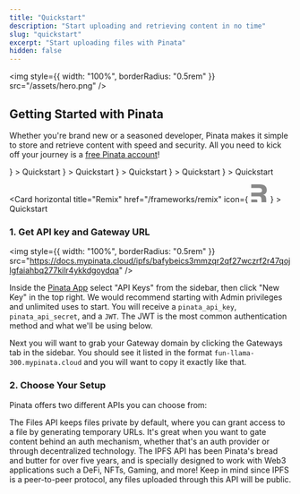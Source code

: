 ```yaml
---
title: "Quickstart"
description: "Start uploading and retrieving content in no time"
slug: "quickstart"
excerpt: "Start uploading files with Pinata"
hidden: false
---
```


<img
  style={{ width: "100%", borderRadius: "0.5rem" }}
  src="/assets/hero.png"
/>

## Getting Started with Pinata

Whether you're brand new or a seasoned developer, Pinata makes it simple to store and retrieve content with speed and security. All you need to kick off your journey is a [free Pinata account](https://app.pinata.cloud/register)!

<CardGroup cols={3}>
  <Card
    horizontal
    title="Next.Js"
    href="/frameworks/next-js"
    icon={
    <svg width="800px" height="800px" class="h-6 w-6" viewBox="0 0 256 256" version="1.1" xmlns="http://www.w3.org/2000/svg" xmlns:xlink="http://www.w3.org/1999/xlink" preserveAspectRatio="xMidYMid"><g><path d="M119.616813,0.0688905149 C119.066276,0.118932037 117.314565,0.294077364 115.738025,0.419181169 C79.3775171,3.69690087 45.3192571,23.3131775 23.7481916,53.4631946 C11.7364614,70.2271045 4.05395894,89.2428829 1.15112414,109.384595 C0.12512219,116.415429 0,118.492153 0,128.025062 C0,137.557972 0.12512219,139.634696 1.15112414,146.665529 C8.10791789,194.730411 42.3163245,235.11392 88.7116325,250.076335 C97.0197458,252.753556 105.778299,254.580072 115.738025,255.680985 C119.616813,256.106338 136.383187,256.106338 140.261975,255.680985 C157.453763,253.779407 172.017986,249.525878 186.382014,242.194795 C188.584164,241.068861 189.00958,240.768612 188.709286,240.518404 C188.509091,240.36828 179.124927,227.782837 167.86393,212.570214 L147.393939,184.922273 L121.743891,146.965779 C107.630108,126.098464 96.0187683,109.034305 95.9186706,109.034305 C95.8185728,109.009284 95.7184751,125.873277 95.6684262,146.465363 C95.5933529,182.52028 95.5683284,183.971484 95.1178886,184.82219 C94.4672532,186.048207 93.9667644,186.548623 92.915738,187.099079 C92.114956,187.499411 91.4142717,187.574474 87.6355816,187.574474 L83.3063539,187.574474 L82.1552297,186.848872 C81.4044966,186.373477 80.8539589,185.747958 80.4785924,185.022356 L79.9530792,183.896422 L80.0031281,133.729796 L80.0782014,83.5381493 L80.8539589,82.5623397 C81.25435,82.0369037 82.1051808,81.3613431 82.7057674,81.0360732 C83.7317693,80.535658 84.1321603,80.4856165 88.4613881,80.4856165 C93.5663734,80.4856165 94.4172043,80.6857826 95.7434995,82.1369867 C96.1188661,82.5373189 110.007429,103.454675 126.623656,128.650581 C143.239883,153.846488 165.962072,188.250034 177.122972,205.139048 L197.392766,235.839522 L198.418768,235.163961 C207.502639,229.259062 217.112023,220.852086 224.719453,212.09482 C240.910264,193.504394 251.345455,170.835585 254.848876,146.665529 C255.874878,139.634696 256,137.557972 256,128.025062 C256,118.492153 255.874878,116.415429 254.848876,109.384595 C247.892082,61.3197135 213.683675,20.9362052 167.288368,5.97379012 C159.105376,3.32158945 150.396872,1.49507389 140.637341,0.394160408 C138.234995,0.143952798 121.693842,-0.131275573 119.616813,0.0688905149 L119.616813,0.0688905149 Z M172.017986,77.4831252 C173.219159,78.0836234 174.195112,79.2345784 174.545455,80.435575 C174.74565,81.0861148 174.795699,94.9976579 174.74565,126.348671 L174.670577,171.336 L166.73783,159.17591 L158.780059,147.01582 L158.780059,114.313685 C158.780059,93.1711423 158.880156,81.2862808 159.030303,80.7108033 C159.430694,79.3096407 160.306549,78.2087272 161.507722,77.5581875 C162.533724,77.0327515 162.909091,76.98271 166.837928,76.98271 C170.541544,76.98271 171.19218,77.0327515 172.017986,77.4831252 Z"></path></g></svg>
    }
    >
    Quickstart
  </Card>
  <Card
    horizontal
    title="React"
    href="/frameworks/react"
    icon={
    <svg xmlns="http://www.w3.org/2000/svg" class="h-6 w-6" width="28" height="32" viewBox="0 0 256 256"><path fill="#00D8FF" d="M210.483 73.824a172 172 0 0 0-8.24-2.597c.465-1.9.893-3.777 1.273-5.621c6.238-30.281 2.16-54.676-11.769-62.708c-13.355-7.7-35.196.329-57.254 19.526a171 171 0 0 0-6.375 5.848a156 156 0 0 0-4.241-3.917C100.759 3.829 77.587-4.822 63.673 3.233C50.33 10.957 46.379 33.89 51.995 62.588a171 171 0 0 0 1.892 8.48c-3.28.932-6.445 1.924-9.474 2.98C17.309 83.498 0 98.307 0 113.668c0 15.865 18.582 31.778 46.812 41.427a146 146 0 0 0 6.921 2.165a168 168 0 0 0-2.01 9.138c-5.354 28.2-1.173 50.591 12.134 58.266c13.744 7.926 36.812-.22 59.273-19.855a146 146 0 0 0 5.342-4.923a168 168 0 0 0 6.92 6.314c21.758 18.722 43.246 26.282 56.54 18.586c13.731-7.949 18.194-32.003 12.4-61.268a145 145 0 0 0-1.535-6.842c1.62-.48 3.21-.974 4.76-1.488c29.348-9.723 48.443-25.443 48.443-41.52c0-15.417-17.868-30.326-45.517-39.844m-6.365 70.984q-2.102.694-4.3 1.345c-3.24-10.257-7.612-21.163-12.963-32.432c5.106-11 9.31-21.767 12.459-31.957c2.619.758 5.16 1.557 7.61 2.4c23.69 8.156 38.14 20.213 38.14 29.504c0 9.896-15.606 22.743-40.946 31.14m-10.514 20.834c2.562 12.94 2.927 24.64 1.23 33.787c-1.524 8.219-4.59 13.698-8.382 15.893c-8.067 4.67-25.32-1.4-43.927-17.412a157 157 0 0 1-6.437-5.87c7.214-7.889 14.423-17.06 21.459-27.246c12.376-1.098 24.068-2.894 34.671-5.345q.785 3.162 1.386 6.193M87.276 214.515c-7.882 2.783-14.16 2.863-17.955.675c-8.075-4.657-11.432-22.636-6.853-46.752a157 157 0 0 1 1.869-8.499c10.486 2.32 22.093 3.988 34.498 4.994c7.084 9.967 14.501 19.128 21.976 27.15a135 135 0 0 1-4.877 4.492c-9.933 8.682-19.886 14.842-28.658 17.94M50.35 144.747c-12.483-4.267-22.792-9.812-29.858-15.863c-6.35-5.437-9.555-10.836-9.555-15.216c0-9.322 13.897-21.212 37.076-29.293c2.813-.98 5.757-1.905 8.812-2.773c3.204 10.42 7.406 21.315 12.477 32.332c-5.137 11.18-9.399 22.249-12.634 32.792a135 135 0 0 1-6.318-1.979m12.378-84.26c-4.811-24.587-1.616-43.134 6.425-47.789c8.564-4.958 27.502 2.111 47.463 19.835a144 144 0 0 1 3.841 3.545c-7.438 7.987-14.787 17.08-21.808 26.988c-12.04 1.116-23.565 2.908-34.161 5.309a160 160 0 0 1-1.76-7.887m110.427 27.268a348 348 0 0 0-7.785-12.803c8.168 1.033 15.994 2.404 23.343 4.08c-2.206 7.072-4.956 14.465-8.193 22.045a381 381 0 0 0-7.365-13.322m-45.032-43.861c5.044 5.465 10.096 11.566 15.065 18.186a322 322 0 0 0-30.257-.006c4.974-6.559 10.069-12.652 15.192-18.18M82.802 87.83a323 323 0 0 0-7.227 13.238c-3.184-7.553-5.909-14.98-8.134-22.152c7.304-1.634 15.093-2.97 23.209-3.984a322 322 0 0 0-7.848 12.897m8.081 65.352c-8.385-.936-16.291-2.203-23.593-3.793c2.26-7.3 5.045-14.885 8.298-22.6a321 321 0 0 0 7.257 13.246c2.594 4.48 5.28 8.868 8.038 13.147m37.542 31.03c-5.184-5.592-10.354-11.779-15.403-18.433c4.902.192 9.899.29 14.978.29c5.218 0 10.376-.117 15.453-.343c-4.985 6.774-10.018 12.97-15.028 18.486m52.198-57.817c3.422 7.8 6.306 15.345 8.596 22.52c-7.422 1.694-15.436 3.058-23.88 4.071a382 382 0 0 0 7.859-13.026a347 347 0 0 0 7.425-13.565m-16.898 8.101a359 359 0 0 1-12.281 19.815a329 329 0 0 1-23.444.823c-7.967 0-15.716-.248-23.178-.732a310 310 0 0 1-12.513-19.846h.001a307 307 0 0 1-10.923-20.627a310 310 0 0 1 10.89-20.637l-.001.001a307 307 0 0 1 12.413-19.761c7.613-.576 15.42-.876 23.31-.876H128c7.926 0 15.743.303 23.354.883a329 329 0 0 1 12.335 19.695a359 359 0 0 1 11.036 20.54a330 330 0 0 1-11 20.722m22.56-122.124c8.572 4.944 11.906 24.881 6.52 51.026q-.518 2.504-1.15 5.09c-10.622-2.452-22.155-4.275-34.23-5.408c-7.034-10.017-14.323-19.124-21.64-27.008a161 161 0 0 1 5.888-5.4c18.9-16.447 36.564-22.941 44.612-18.3M128 90.808c12.625 0 22.86 10.235 22.86 22.86s-10.235 22.86-22.86 22.86s-22.86-10.235-22.86-22.86s10.235-22.86 22.86-22.86"/></svg>
    }
  >
    Quickstart
  </Card>
  <Card
    horizontal
    title="Node.js"
    href="/frameworks/node-js"
    icon={
    <svg class="h-6 w-6" height="289" preserveAspectRatio="xMidYMid" viewBox="0 0 256 289" width="256" xmlns="http://www.w3.org/2000/svg"><path d="m127.999999 288.463771c-3.975155 0-7.6853-1.060043-11.130435-2.915115l-35.2463756-20.935818c-5.3002084-2.915114-2.650103-3.975156-1.0600426-4.505177 7.1552801-2.385091 8.4803317-2.915114 15.900623-7.15528.7950291-.53002 1.8550717-.265009 2.650103.265011l27.0310552 16.165632c1.060043.530021 2.385094.530021 3.180126 0l105.739129-61.21739c1.060043-.530023 1.590063-1.590063 1.590063-2.915115v-122.1697723c0-1.3250538-.53002-2.3850941-1.590063-2.9151143l-105.739129-60.9523818c-1.060043-.5300201-2.385094-.5300201-3.180126 0l-105.7391316 60.9523818c-1.0600403.5300202-1.5900605 1.8550717-1.5900605 2.9151143v122.1697723c0 1.060041.5300202 2.385092 1.5900605 2.915115l28.8861293 16.695652c15.6356117 7.950309 25.4409949-1.325052 25.4409949-10.600415v-120.579712c0-1.5900605 1.3250515-3.1801232 3.1801232-3.1801232h13.5155288c1.5900627 0 3.1801232 1.3250515 3.1801232 3.1801232v120.579712c0 20.935818-11.3954436 33.126293-31.2712211 33.126293-6.0952375 0-10.8654235 0-24.3809523-6.625258l-27.8260867-15.90062c-6.89026889-3.975157-11.1304347-11.395446-11.1304347-19.345758v-122.1697723c0-7.9503092 4.24016581-15.3706005 11.1304347-19.3457551l105.7391293-61.21739308c6.62526-3.71014336 15.635612-3.71014336 22.260872 0l105.739129 61.21739308c6.890269 3.9751546 11.130435 11.3954459 11.130435 19.3457551v122.1697723c0 7.950312-4.240166 15.370601-11.130435 19.345758l-105.739129 61.21739c-3.445137 1.590063-7.420291 2.385095-11.130437 2.385095zm32.596275-84.008283c-46.376813 0-55.917185-21.200829-55.917185-39.221533 0-1.590062 1.325052-3.180123 3.180123-3.180123h13.78054c1.590061 0 2.915112 1.06004 2.915112 2.650103 2.120083 14.045549 8.215323 20.935818 36.306419 20.935818 22.260871 0 31.801243-5.035197 31.801243-16.960663 0-6.890269-2.650103-11.925466-37.366461-15.370601-28.886127-2.915114-46.90683-9.275363-46.90683-32.331263 0-21.4658385 18.020703-34.1863359 48.231884-34.1863359 33.921324 0 50.616976 11.6604571 52.737059 37.1014499 0 .795031-.265011 1.590063-.795031 2.385094-.53002.53002-1.325052 1.06004-2.120083 1.06004h-13.780538c-1.325051 0-2.650103-1.06004-2.915114-2.385092-3.180123-14.575569-11.395446-19.345757-33.126293-19.345757-24.380954 0-27.296066 8.480332-27.296066 14.84058 0 7.685301 3.445134 10.070395 36.306418 14.310561 32.596273 4.240165 47.966873 10.335403 47.966873 33.126292-.265011 23.320912-19.345755 36.57143-53.00207 36.57143z" fill="#539e43"></path></svg>
    }
    >
    Quickstart
  </Card>
  <Card
    horizontal
    title="Svelte"
    href="/frameworks/sveltekit"
    icon={
    <svg class="h-6 w-6" xmlns="http://www.w3.org/2000/svg" width="26.6" height="32" viewBox="0 0 256 308"><path fill="#FF3E00" d="M239.682 40.707C211.113-.182 154.69-12.301 113.895 13.69L42.247 59.356a82.2 82.2 0 0 0-37.135 55.056a86.57 86.57 0 0 0 8.536 55.576a82.4 82.4 0 0 0-12.296 30.719a87.6 87.6 0 0 0 14.964 66.244c28.574 40.893 84.997 53.007 125.787 27.016l71.648-45.664a82.18 82.18 0 0 0 37.135-55.057a86.6 86.6 0 0 0-8.53-55.577a82.4 82.4 0 0 0 12.29-30.718a87.57 87.57 0 0 0-14.963-66.244"/><path fill="#FFF" d="M106.889 270.841c-23.102 6.007-47.497-3.036-61.103-22.648a52.7 52.7 0 0 1-9.003-39.85a50 50 0 0 1 1.713-6.693l1.35-4.115l3.671 2.697a92.5 92.5 0 0 0 28.036 14.007l2.663.808l-.245 2.659a16.07 16.07 0 0 0 2.89 10.656a17.14 17.14 0 0 0 18.397 6.828a15.8 15.8 0 0 0 4.403-1.935l71.67-45.672a14.92 14.92 0 0 0 6.734-9.977a15.92 15.92 0 0 0-2.713-12.011a17.16 17.16 0 0 0-18.404-6.832a15.8 15.8 0 0 0-4.396 1.933l-27.35 17.434a52.3 52.3 0 0 1-14.553 6.391c-23.101 6.007-47.497-3.036-61.101-22.649a52.68 52.68 0 0 1-9.004-39.849a49.43 49.43 0 0 1 22.34-33.114l71.664-45.677a52.2 52.2 0 0 1 14.563-6.398c23.101-6.007 47.497 3.036 61.101 22.648a52.7 52.7 0 0 1 9.004 39.85a51 51 0 0 1-1.713 6.692l-1.35 4.116l-3.67-2.693a92.4 92.4 0 0 0-28.037-14.013l-2.664-.809l.246-2.658a16.1 16.1 0 0 0-2.89-10.656a17.14 17.14 0 0 0-18.398-6.828a15.8 15.8 0 0 0-4.402 1.935l-71.67 45.674a14.9 14.9 0 0 0-6.73 9.975a15.9 15.9 0 0 0 2.709 12.012a17.16 17.16 0 0 0 18.404 6.832a15.8 15.8 0 0 0 4.402-1.935l27.345-17.427a52.2 52.2 0 0 1 14.552-6.397c23.101-6.006 47.497 3.037 61.102 22.65a52.68 52.68 0 0 1 9.003 39.848a49.45 49.45 0 0 1-22.34 33.12l-71.664 45.673a52.2 52.2 0 0 1-14.563 6.398"/></svg>
    }
    >
    Quickstart
    </Card>
    <Card
      horizontal
      title="Astro"
      href="/frameworks/astro"
      icon={
      <svg class="h-7 w-7" xmlns="http://www.w3.org/2000/svg" width="32" height="32" viewBox="0 0 32 32"><path fill="url(#vscodeIconsFileTypeAstro0)" d="M11.025 20.499c-.532 1.75-.154 4.184 1.105 5.331v-.042l.042-.112c.154-.741.756-1.203 1.526-1.175c.713.014 1.12.392 1.217 1.217c.042.308.042.616.056.938v.098c0 .7.196 1.371.588 1.959c.35.56.84.993 1.497 1.287l-.028-.056l-.028-.112c-.49-1.469-.14-2.49 1.147-3.358l.392-.266l.868-.573a4.25 4.25 0 0 0 1.791-3.037c.07-.532 0-1.05-.154-1.553l-.21.14c-1.945 1.035-4.17 1.4-6.325.98c-1.301-.197-2.56-.56-3.498-1.652z"/><path fill="#fff" d="M4.925 20.191s3.736-1.82 7.486-1.82l2.84-8.759c.098-.42.406-.7.756-.7s.644.28.756.714l2.826 8.746c4.45 0 7.487 1.82 7.487 1.82L20.709 2.84c-.168-.518-.49-.84-.896-.84h-7.612c-.406 0-.7.322-.896.84z"/><defs><linearGradient id="vscodeIconsFileTypeAstro0" x1="8.19" x2="16.91" y1="23" y2="18.89" gradientTransform="translate(-.673 -2.198)scale(1.3993)" gradientUnits="userSpaceOnUse"><stop offset="0" stop-color="#D83333"/><stop offset="1" stop-color="#F041FF"/></linearGradient></defs></svg>
      }
      >
      Quickstart
      </Card>

  <Card
    horizontal
    title="Remix"
    href="/frameworks/remix"
    icon={
    <svg class="h-6 w-6" xmlns="http://www.w3.org/2000/svg" width="32" height="32" viewBox="0 0 24 24"><path fill="#888888" d="M21.511 18.508c.216 2.773.216 4.073.216 5.492H15.31c0-.309.006-.592.011-.878c.018-.892.036-1.821-.109-3.698c-.19-2.747-1.374-3.358-3.55-3.358H1.574v-5H11.97c2.748 0 4.122-.835 4.122-3.049c0-1.946-1.374-3.125-4.122-3.125H1.573V0h11.541c6.221 0 9.313 2.938 9.313 7.632c0 3.511-2.176 5.8-5.114 6.182c2.48.497 3.93 1.909 4.198 4.694M1.573 24v-3.727h6.784c1.133 0 1.379.84 1.379 1.342V24Z"/></svg>
    }
    >
    Quickstart
    </Card>

</CardGroup>

### 1. Get API key and Gateway URL

<img
  style={{ width: "100%", borderRadius: "0.5rem" }}
  src="https://docs.mypinata.cloud/ipfs/bafybeics3mmzqr2qf27wczrf2r47qojlgfaiahbq277kilr4ykkdgoydqa"
/>

Inside the [Pinata App](https://app.pinata.cloud) select "API Keys" from the sidebar, then click "New Key" in the top right. We would recommend starting with Admin privileges and unlimited uses to start. You will receive a `pinata_api_key`, `pinata_api_secret`, and a `JWT`. The JWT is the most common authentication method and what we'll be using below.

Next you will want to grab your Gateway domain by clicking the Gateways tab in the sidebar. You should see it listed in the format `fun-llama-300.mypinata.cloud` and you will want to copy it exactly like that.

### 2. Choose Your Setup

Pinata offers two different APIs you can choose from:

<CardGroup cols={2}>

<Card icon="file" href="/quickstart-files" title="Files API">
  The Files API keeps files private by default, where you can grant access to a file by generating temporary URLs. It's great when you want to gate content behind an auth mechanism, whether that's an auth provider or through decentralized technology.
</Card>

<Card icon="cube" color="#00cc92" href="/quickstart-ipfs" title="IPFS API">
  The IPFS API has been Pinata's bread and butter for over five years, and is specially designed to work with Web3 applications such a DeFi, NFTs, Gaming, and more! Keep in mind since IPFS is a peer-to-peer protocol, any files uploaded through this API will be public.
</Card>

</CardGroup>
